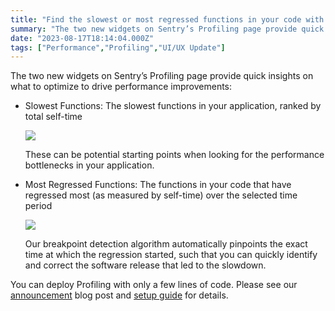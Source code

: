 ```yaml
---
title: "Find the slowest or most regressed functions in your code with Profiling"
summary: "The two new widgets on Sentry’s Profiling page provide quick insights on what code to target to optimize for performance improvement"
date: "2023-08-17T18:14:04.000Z"
tags: ["Performance","Profiling","UI/UX Update"]
---
```


  The two new widgets on Sentry’s Profiling page provide quick insights on what to optimize to drive performance improvements:

* Slowest Functions: The slowest functions in your application, ranked by total self-time

  ![](https://ik.imagekit.io/launchnotes/production/dug609ydbbl8xewg85afloxwtwsr#t=0.1)

  These can be potential starting points when looking for the performance bottlenecks in your application.

* Most Regressed Functions: The functions in your code that have regressed most (as measured by self-time) over the selected time period

  ![](https://ik.imagekit.io/launchnotes/production/ljvb7t7xhn399z49j76ifu2xgtmh#t=0.1)

  Our breakpoint detection algorithm automatically pinpoints the exact time at which the regression started, such that you can quickly identify and correct the software release that led to the slowdown.

You can deploy Profiling with only a few lines of code. Please see our [announcement](https://blog.sentry.io/profiling-to-speed-up-your-apps/?original_referrer=https%3A%2F%2Fsentry.io%2F) blog post and [setup guide](https://docs.sentry.io/product/profiling/getting-started/) for details.
